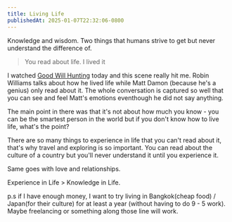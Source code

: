 ```yaml
---
title: Living Life
publishedAt: 2025-01-07T22:32:06-0800
---
```


<Embed videoid="oRG2jlQWCsY" />

Knowledge and wisdom. Two things that humans strive to get but never understand the difference of.

> You read about life. I lived it

I watched [Good Will Hunting](https://www.imdb.com/title/tt0119217/) today and this scene really hit me. Robin Williams talks about how he lived life while Matt Damon (because he's a genius) only read about it. The whole conversation is captured so well that you can see and feel Matt's emotions eventhough he did not say anything.

The main point in there was that it's not about how much you know - you can be the smartest person in the world but if you don't know how to live life, what's the point?

There are so many things to experience in life that you can't read about it, that's why travel and exploring is so important. You can read about the culture of a country but you'll never understand it until you experience it.

Same goes with love and relationships.

Experience in Life > Knowledge in Life.

p.s if I have enough money, I want to try living in Bangkok(cheap food) / Japan(for their culture) for at least a year (without having to do 9 - 5 work). Maybe freelancing or something along those line will work.
